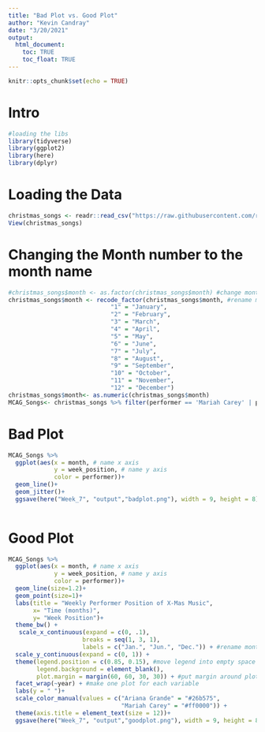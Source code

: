 ```yaml
---
title: "Bad Plot vs. Good Plot"
author: "Kevin Candray"
date: "3/20/2021"
output: 
  html_document:
    toc: TRUE
    toc_float: TRUE
---
```


```r
knitr::opts_chunk$set(echo = TRUE)
```

# Intro
```r
#loading the libs 
library(tidyverse)
library(ggplot2)
library(here)
library(dplyr)

```

# Loading the Data
```r
christmas_songs <- readr::read_csv("https://raw.githubusercontent.com/rfordatascience/tidytuesday/master/data/2019/2019-12-24/christmas_songs.csv")
View(christmas_songs)
```

# Changing the Month number to the month name 
```r
#christmas_songs$month <- as.factor(christmas_songs$month) #change month from character to factor so we can rename levels
christmas_songs$month <- recode_factor(christmas_songs$month, #rename month levels to numbers
                             "1" = "January",
                             "2" = "February",
                             "3" = "March",
                             "4" = "April",
                             "5" = "May",
                             "6" = "June",
                             "7" = "July",
                             "8" = "August",
                             "9" = "September",
                             "10" = "October",
                             "11" = "November",
                             "12" = "December")
christmas_songs$month<- as.numeric(christmas_songs$month)
MCAG_Songs<- christmas_songs %>% filter(performer == 'Mariah Carey' | performer == 'Ariana Grande')
```

# Bad Plot
```r
MCAG_Songs %>% 
  ggplot(aes(x = month, # name x axis 
             y = week_position, # name y axis 
             color = performer))+
  geom_line()+
  geom_jitter()+
  ggsave(here("Week_7", "output","badplot.png"), width = 9, height = 8)
  
```
# Good Plot
```r
MCAG_Songs %>% 
  ggplot(aes(x = month, # name x axis 
             y = week_position, # name y axis 
             color = performer))+
  geom_line(size=1.2)+
  geom_point(size=1)+
  labs(title = "Weekly Performer Position of X-Mas Music",
       x= "Time (months)", 
       y= "Week Position")+
  theme_bw() +
   scale_x_continuous(expand = c(0, .1),
                     breaks = seq(1, 3, 1),
                     labels = c("Jan.", "Jun.", "Dec.")) + #rename months
  scale_y_continuous(expand = c(0, 1)) +
  theme(legend.position = c(0.85, 0.15), #move legend into empty space
        legend.background = element_blank(), 
        plot.margin = margin(60, 60, 30, 30)) + #put margin around plot
  facet_wrap(~year) + #make one plot for each variable
  labs(y = " ")+
  scale_color_manual(values = c("Ariana Grande" = "#26b575",
                                "Mariah Carey" = "#ff0000")) +
  theme(axis.title = element_text(size = 12))+
  ggsave(here("Week_7", "output","goodplot.png"), width = 9, height = 8)
```

